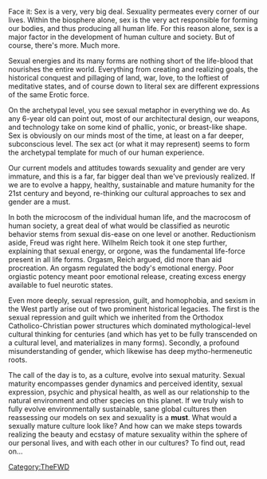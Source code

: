 {{TheFWD header}}{{DISPLAYTITLE:42. Sex and Singularity in the 21st Century - Julian Powell}}
Face it: Sex is a very, very big deal. Sexuality permeates every corner of our lives. Within the biosphere alone, sex is the very act responsible for forming our bodies, and thus producing all human life. For this reason alone, sex is a major factor in the development of human culture and society. But of course, there's more. Much more.

Sexual energies and its many forms are nothing short of the life-blood that nourishes the entire world. Everything from creating and realizing goals, the historical conquest and pillaging of land, war, love, to the loftiest of meditative states, and of course down to literal sex are different expressions of the same Erotic force. 

On the archetypal level, you see sexual metaphor in everything we do. As any 6-year old can point out, most of our architectural design, our weapons, and technology take on some kind of phallic, yonic, or breast-like shape. Sex is obviously on our minds most of the time, at least on a far deeper, subconscious level. The sex act (or what it may represent) seems to form the archetypal template for much of our human experience.

Our current models and attitudes towards sexuality and gender are very immature, and this is a far, far bigger deal than we've previously realized. If we are to evolve a happy, healthy, sustainable and mature humanity for the 21st century and beyond, re-thinking our cultural approaches to sex and gender are a must.

In both the microcosm of the individual human life, and the macrocosm of human society, a great deal of what would be classified as neurotic behavior stems from sexual dis-ease on one level or another. Reductionism aside, Freud was right here. Wilhelm Reich took it one step further, explaining that sexual energy, or orgone, was the fundamental life-force present in all life forms. Orgasm, Reich argued, did more than aid procreation. An orgasm regulated the body's emotional energy. Poor orgiastic potency meant poor emotional release, creating excess energy available to  fuel neurotic states. 

Even more deeply, sexual repression, guilt, and homophobia, and sexism in the West partly arise out of two prominent historical legacies. The first is the sexual repression and guilt which we inherited from the Orthodox Catholico-Christian power structures which dominated mythological-level cultural thinking for centuries (and which has yet to be fully transcended on a cultural level, and materializes in many forms). Secondly, a profound misunderstanding of gender, which likewise has deep mytho-hermeneutic roots. 

The call of the day is to, as a culture, evolve into sexual maturity. Sexual maturity encompasses gender dynamics and perceived identity, sexual expression, psychic and physical health, as well as our relationship to the natural environment and other species on this planet. If we truly wish to fully evolve  environmentally sustainable, sane global cultures then reassessing our models on sex and sexuality is a '''must'''. What would a sexually mature culture look like? And how can we make steps towards realizing the beauty and ecstasy of mature sexuality within the sphere of our personal lives, and with each other in our cultures? To find out, read on...

{{TheFWD references}}

[[Category:TheFWD]]